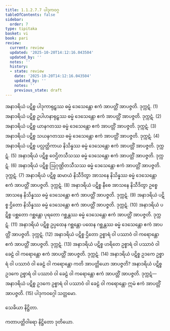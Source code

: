 ```yaml
---
title: 1.1.2.7.7 ပါဒုကဝဂ္ဂ
tableOfContents: false
sidebar:
  order: 7
type: tipitaka
basket: vi
book: pari
review:
  current: review
  updated: '2025-10-20T14:12:16.043504'
  updated_by: ''
  notes: ''
  history:
  - state: review
    date: '2025-10-20T14:12:16.043504'
    updated_by: ''
    notes: ''
    previous_state: draft
---
```



<DynamicBreadcrumb />


<ReviewStatus review={frontmatter.review} showDetails={true} />

<HypothesisAnnotation frontmatter={frontmatter} />

<Division number="181" book="pari" e="ch" v="5" p="78">

<Paragraph number="557" book="pari">
အနာဒရိယံ ပဋိစ္စ ပါဒုကာရုဠှဿ ဓမ္မံ ဒေသေန္တော ဧကံ အာပတ္တိံ အာပဇ္ဇတိ. ဒုက္ကဋံ. (1)
</Paragraph>

<Paragraph number="558" book="pari">
အနာဒရိယံ ပဋိစ္စ ဥပါဟနာရုဠှဿ ဓမ္မံ ဒေသေန္တော ဧကံ အာပတ္တိံ အာပဇ္ဇတိ. ဒုက္ကဋံ. (2)
</Paragraph>

<Paragraph number="559" book="pari">
အနာဒရိယံ ပဋိစ္စ ယာနဂတဿ ဓမ္မံ ဒေသေန္တော ဧကံ အာပတ္တိံ အာပဇ္ဇတိ. ဒုက္ကဋံ. (3)
</Paragraph>

<Paragraph number="560" book="pari">
အနာဒရိယံ ပဋိစ္စ သယနဂတဿ ဓမ္မံ ဒေသေန္တော ဧကံ အာပတ္တိံ အာပဇ္ဇတိ. ဒုက္ကဋံ. (4)
</Paragraph>

<Paragraph number="561" book="pari">
အနာဒရိယံ ပဋိစ္စ ပလ္လတ္ထိကာယ နိသိန္နဿ ဓမ္မံ ဒေသေန္တော ဧကံ အာပတ္တိံ အာပဇ္ဇတိ. ဒုက္ကဋံ. (5)
</Paragraph>

<Paragraph number="562" book="pari">
အနာဒရိယံ ပဋိစ္စ ဝေဌိတသီသဿ ဓမ္မံ ဒေသေန္တော ဧကံ အာပတ္တိံ အာပဇ္ဇတိ. ဒုက္ကဋံ. (6)
</Paragraph>

<Paragraph number="563" book="pari">
အနာဒရိယံ ပဋိစ္စ ဩဂုဏ္ဌိတသီသဿ ဓမ္မံ ဒေသေန္တော ဧကံ အာပတ္တိံ အာပဇ္ဇတိ. ဒုက္ကဋံ. (7)
</Paragraph>

<Paragraph number="564" book="pari">
အနာဒရိယံ ပဋိစ္စ ဆမာယံ နိသီဒိတွာ အာသနေ နိသိန္နဿ ဓမ္မံ ဒေသေန္တော ဧကံ အာပတ္တိံ အာပဇ္ဇတိ. ဒုက္ကဋံ. (8)
</Paragraph>

<Paragraph number="565" book="pari">
အနာဒရိယံ ပဋိစ္စ နီစေ အာသနေ နိသီဒိတွာ ဥစ္စေ အာသနေ နိသိန္နဿ ဓမ္မံ ဒေသေန္တော ဧကံ အာပတ္တိံ အာပဇ္ဇတိ. ဒုက္ကဋံ. (9)
</Paragraph>

<Paragraph number="566" book="pari">
အနာဒရိယံ ပဋိစ္စ ဌိတော နိသိန္နဿ ဓမ္မံ ဒေသေန္တော ဧကံ အာပတ္တိံ အာပဇ္ဇတိ. ဒုက္ကဋံ. (10)
</Paragraph>

<Paragraph number="567" book="pari">
အနာဒရိယံ ပဋိစ္စ ပစ္ဆတော ဂစ္ဆန္တော ပုရတော ဂစ္ဆန္တဿ ဓမ္မံ ဒေသေန္တော ဧကံ အာပတ္တိံ အာပဇ္ဇတိ. ဒုက္ကဋံ. (11)
</Paragraph>

<Paragraph number="568" book="pari">
အနာဒရိယံ ပဋိစ္စ ဥပ္ပထေန ဂစ္ဆန္တော ပထေန ဂစ္ဆန္တဿ ဓမ္မံ ဒေသေန္တော ဧကံ အာပတ္တိံ အာပဇ္ဇတိ. ဒုက္ကဋံ. (12)
</Paragraph>

<Paragraph number="569" book="pari">
အနာဒရိယံ ပဋိစ္စ ဌိတော ဥစ္စာရံ ဝါ ပဿာဝံ ဝါ ကရောန္တော ဧကံ အာပတ္တိံ အာပဇ္ဇတိ. ဒုက္ကဋံ. (13)
</Paragraph>

<Paragraph number="570" book="pari">
အနာဒရိယံ ပဋိစ္စ ဟရိတေ ဥစ္စာရံ ဝါ ပဿာဝံ ဝါ ခေဠံ ဝါ ကရောန္တော ဧကံ အာပတ္တိံ အာပဇ္ဇတိ. ဒုက္ကဋံ. (14)
</Paragraph>

<Paragraph number="571" book="pari">
အနာဒရိယံ ပဋိစ္စ ဥဒကေ ဥစ္စာရံ ဝါ ပဿာဝံ ဝါ ခေဠံ ဝါ ကရောန္တော ကတိ အာပတ္တိယော အာပဇ္ဇတိ? အနာဒရိယံ ပဋိစ္စ ဥဒကေ ဥစ္စာရံ ဝါ ပဿာဝံ ဝါ ခေဠံ ဝါ ကရောန္တော ဧကံ အာပတ္တိံ အာပဇ္ဇတိ. ဒုက္ကဋံ—  အနာဒရိယံ ပဋိစ္စ ဥဒကေ ဥစ္စာရံ ဝါ ပဿာဝံ ဝါ ခေဠံ ဝါ ကရောန္တော ဣမံ ဧကံ အာပတ္တိံ အာပဇ္ဇတိ. (15)

</Paragraph>
</Division>

<Paragraph number="572" type="center" book="pari">
ပါဒုကဝဂ္ဂေါ သတ္တမော.

  
သေခိယာ နိဋ္ဌိတာ.

  
ကတာပတ္တိဝါရော နိဋ္ဌိတော ဒုတိယော.
</Paragraph>